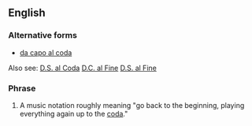 ==English==

===Alternative forms===
* [[da capo al coda]]

Also see:
[[D.S. al Coda]]
[[D.C. al Fine]]
[[D.S. al Fine]]

===Phrase===
{{head|en|phrase|head=[[d.c.]] [[al]] [[coda]]}}

# {{context|music|lang=en}} A music notation roughly meaning "go back to the beginning, playing everything again up to the [[coda]]."